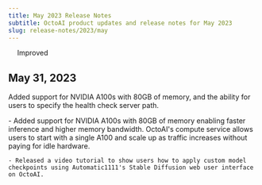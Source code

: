 ```yaml
---
title: May 2023 Release Notes
subtitle: OctoAI product updates and release notes for May 2023
slug: release-notes/2023/may
---
```



<div className='changelog-status'>
<img src="../../assets/icons/heart.svg" width='14' height='14' noZoom />
<span>Improved</span>
</div>

## May 31, 2023

Added support for NVIDIA A100s with 80GB of memory, and the ability for users to specify the health check server path.

<div className="changelog">
    - Added support for NVIDIA A100s with 80GB of memory enabling faster inference and higher memory bandwidth. OctoAI's compute service allows users to start with a single A100 and scale up as traffic increases without paying for idle hardware.

    - Released a video tutorial to show users how to apply custom model checkpoints using Automatic1111's Stable Diffusion web user interface on OctoAI.

</div>